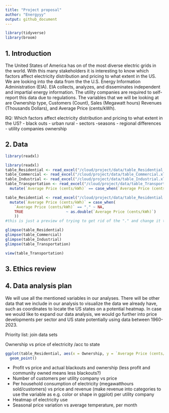 ```yaml
---
title: "Project proposal"
author: "Energyyy"
output: github_document
---
```


```r
library(tidyverse)
library(broom)
```

## 1. Introduction

The United States of America has on of the most diverse electric grids in the world. With this many stakeholders it is interesting to know which factors affect electricity distribution and pricing to what extent in the US. We are looking into the data from the the U.S. Energy Information Administration (EIA). EIA collects, analyzes, and disseminates independent and impartial energy information. The utility companies are required to self-report this data due to regulations. The variables that we will be looking at are Ownership type, Customers (Count), Sales (Megawatt hours) Revenues (Thousands Dollars), and Average Price (cents/kWh).

RQ: 
Which factors affect electricity distribution and pricing to what extent in the US?
- black outs
- urban rural
- sectors
-seasons
- regional differences
- utility companies ownership


## 2. Data
```r
library(readxl)
```

```r
library(readxl)
table_Residential <- read_excel("/cloud/project/data/table_Residential.xlsx")
table_Commercial <- read_excel("/cloud/project/data/table_Commercial.xlsx")
table_Industrial <- read_excel("/cloud/project/data/table_Industrial.xlsx")
table_Transportation <- read_excel("/cloud/project/data/table_Transportation.xlsx") %>%
  mutate(`Average Price (cents/kWh)` == case_when(`Average Price (cents/kWh)` == "." ~ "NA"))
```

```r
table_Residential <- read_excel("/cloud/project/data/table_Residential.xlsx") %>%
  mutate(`Average Price (cents/kWh)` = case_when(
    `Average Price (cents/kWh)` == "." ~ NA,
    TRUE                   ~ as.double(`Average Price (cents/kWh)`)
    ))
#this is just a preview of trying to get rid of the "." and change it to NA
```


```r
glimpse(table_Residential)
glimpse(table_Commercial)
glimpse(table_Industrial)
glimpse(table_Transportation)
```

```r
view(table_Transportation)
```

## 3. Ethics review

## 4. Data analysis plan

We will use all the mentioned variables in our analyses. 
There will be other data that we include in our analysis to visualize the data we already have, such as coordinates to locate the US states on a potential heatmap. In case we would like to expand our data analysis, we would go further into price developments per sector and US state potentially using data between 1960-2023. 

Priority list:
join data sets

Ownership vs price of electricity /acc to state 
```r
ggplot(table_Residential, aes(x = Ownership, y = `Average Price (cents/kWh)`, color = State)) +
  geom_point()
```

- Profit vs price and actual blackouts and ownership (less profit and community owned means less blackouts?)
- Number of customers per utility company vs price 
- Per household consumption of electricity (megawatthours sold/customers) vs price and revenue (make revenue into categories to use the variable as e.g. color or shape in ggplot) per utility company
- Heatmap of electricity use
- Seasonal price variation vs average temperature, per month

